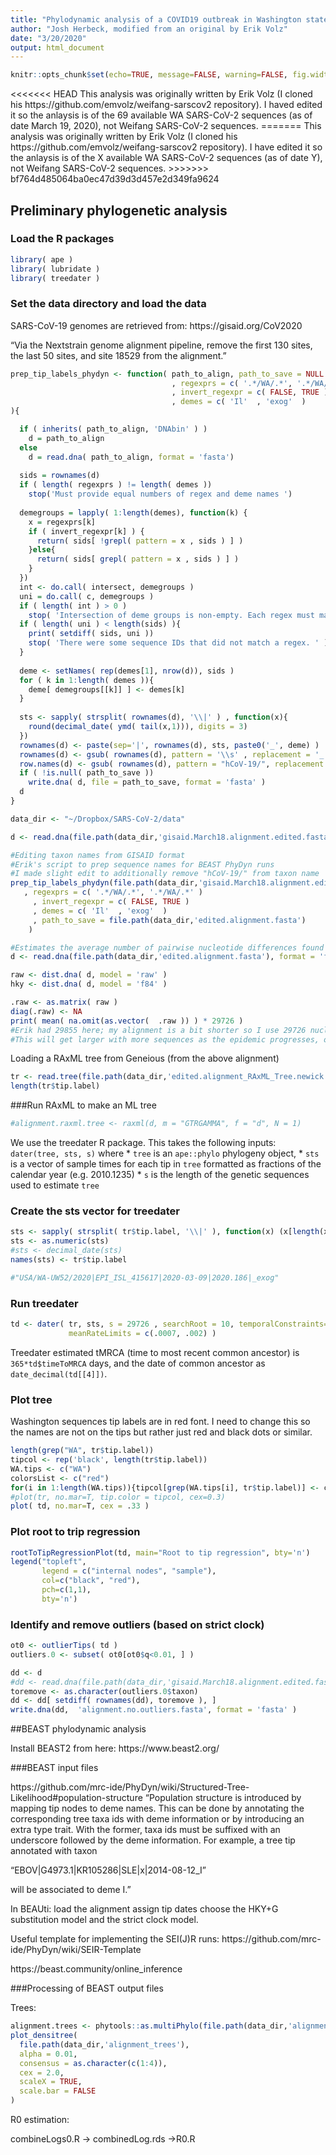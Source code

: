 ```yaml
---
title: "Phylodynamic analysis of a COVID19 outbreak in Washington state"
author: "Josh Herbeck, modified from an original by Erik Volz"
date: "3/20/2020"
output: html_document
---
```


```r
knitr::opts_chunk$set(echo=TRUE, message=FALSE, warning=FALSE, fig.width=6, fig.height=6)
```

<<<<<<< HEAD
This analysis was originally written by Erik Volz (I cloned his https://github.com/emvolz/weifang-sarscov2 repository). I haved edited it so the anlaysis is of the 69 available WA SARS-CoV-2 sequences (as of date March 19, 2020), not Weifang SARS-CoV-2 sequences. 
=======
This analysis was originally written by Erik Volz (I cloned his https://github.com/emvolz/weifang-sarscov2 repository). I have edited it so the anlaysis is of the X available WA SARS-CoV-2 sequences (as of date Y), not Weifang SARS-CoV-2 sequences. 
>>>>>>> bf764d485064ba0ec47d39d3d457e2d349fa9624

## Preliminary phylogenetic analysis

### Load the R packages
```r
library( ape ) 
library( lubridate ) 
library( treedater )
```

### Set the data directory and load the data

SARS-CoV-19 genomes are retrieved from: https://gisaid.org/CoV2020 

"Via the Nextstrain genome alignment pipeline, remove the first 130 sites, the last 50 sites, and site 18529 from the alignment."

```r
prep_tip_labels_phydyn <- function( path_to_align, path_to_save = NULL
                                    , regexprs = c( '.*/WA/.*', '.*/WA/.*' ) 
                                    , invert_regexpr = c( FALSE, TRUE )
                                    , demes = c( 'Il'  , 'exog'  )
){

  if ( inherits( path_to_align, 'DNAbin' ) )
    d = path_to_align
  else
    d = read.dna( path_to_align, format = 'fasta')
  
  sids = rownames(d) 
  if ( length( regexprs ) != length( demes ))
    stop('Must provide equal numbers of regex and deme names ') 
  
  demegroups = lapply( 1:length(demes), function(k) {
    x = regexprs[k]
    if ( invert_regexpr[k] ) {
      return( sids[ !grepl( pattern = x , sids ) ] )
    }else{
      return( sids[ grepl( pattern = x , sids ) ] )
    }
  })
  int <- do.call( intersect, demegroups )
  uni = do.call( c, demegroups )
  if ( length( int ) > 0 )
    stop( 'Intersection of deme groups is non-empty. Each regex must match a unique set.' )
  if ( length( uni ) < length(sids) ){
    print( setdiff( sids, uni ))
    stop( 'There were some sequence IDs that did not match a regex. ' )
  }
  
  deme <- setNames( rep(demes[1], nrow(d)), sids )
  for ( k in 1:length( demes )){
    deme[ demegroups[[k]] ] <- demes[k]
  }
  
  sts <- sapply( strsplit( rownames(d), '\\|' ) , function(x){
    round(decimal_date( ymd( tail(x,1))), digits = 3)
  })
  rownames(d) <- paste(sep='|', rownames(d), sts, paste0('_', deme) )
  rownames(d) <- gsub( rownames(d), pattern = '\\s' , replacement = '_')
  row.names(d) <- gsub( rownames(d), pattern = "hCoV-19/", replacement = '')
  if ( !is.null( path_to_save ))
    write.dna( d, file = path_to_save, format = 'fasta' )
  d
}
```

```r
data_dir <- "~/Dropbox/SARS-CoV-2/data"

d <- read.dna(file.path(data_dir,'gisaid.March18.alignment.edited.fasta'), format = 'fasta')

#Editing taxon names from GISAID format
#Erik's script to prep sequence names for BEAST PhyDyn runs
#I made slight edit to additionally remove "hCoV-19/" from taxon name
prep_tip_labels_phydyn(file.path(data_dir,'gisaid.March18.alignment.edited.fasta')
   , regexprs = c( '.*/WA/.*', '.*/WA/.*' ) 
	 , invert_regexpr = c( FALSE, TRUE )
	 , demes = c( 'Il'  , 'exog'  )
	 , path_to_save = file.path(data_dir,'edited.alignment.fasta') 
	)
```

```r
#Estimates the average number of pairwise nucleotide differences found in the alignment
d <- read.dna(file.path(data_dir,'edited.alignment.fasta'), format = 'fasta')

raw <- dist.dna( d, model = 'raw' ) 
hky <- dist.dna( d, model = 'f84' )

.raw <- as.matrix( raw )
diag(.raw) <- NA 
print( mean( na.omit(as.vector(  .raw )) ) * 29726 ) 
#Erik had 29855 here; my alignment is a bit shorter so I use 29726 nucleotides.
#This will get larger with more sequences as the epidemic progresses, obvs.
```


Loading a RAxML tree from Geneious (from the above alignment)
```r
tr <- read.tree(file.path(data_dir,'edited.alignment_RAxML_Tree.newick'))
length(tr$tip.label)
```


###Run RAxML to make an ML tree
```r
#alignment.raxml.tree <- raxml(d, m = "GTRGAMMA", f = "d", N = 1)
```

We use the treedater R package. This takes the following inputs:
  ```dater(tree, sts, s)```
  where 
* `tree` is an `ape::phylo` phylogeny object, 
* `sts` is a vector of sample times for each tip in `tree` formatted as fractions of the calendar year (e.g. 2010.1235)
* `s` is the length of the genetic sequences used to estimate `tree`

### Create the sts vector for treedater
```r
sts <- sapply( strsplit( tr$tip.label, '\\|' ), function(x) (x[length(x)-1] ) )
sts <- as.numeric(sts)
#sts <- decimal_date(sts)
names(sts) <- tr$tip.label

#"USA/WA-UW52/2020|EPI_ISL_415617|2020-03-09|2020.186|_exog"
```

### Run treedater
```r
td <- dater( tr, sts, s = 29726 , searchRoot = 10, temporalConstraints=TRUE,
             meanRateLimits = c(.0007, .002) )
```

Treedater estimated tMRCA (time to most recent common ancestor) is ```365*td$timeToMRCA``` days, and the date of common ancestor as ```date_decimal(td[[4]])```.

### Plot tree
Washington sequences tip labels are in red font. I need to change this so the names are not on the tips but rather just red and black dots or similar.
```r
length(grep("WA", tr$tip.label))
tipcol <- rep('black', length(tr$tip.label))
WA.tips <- c("WA")
colorsList <- c("red")
for(i in 1:length(WA.tips)){tipcol[grep(WA.tips[i], tr$tip.label)] <- colorsList[i]}
#plot(tr, no.mar=T, tip.color = tipcol, cex=0.3)
plot( td, no.mar=T, cex = .33 )
```

### Plot root to trip regression
```r
rootToTipRegressionPlot(td, main="Root to tip regression", bty='n')
legend("topleft", 
       legend = c("internal nodes", "sample"), 
       col=c("black", "red"),
       pch=c(1,1),
       bty='n')
```

### Identify and remove outliers (based on strict clock)
```r
ot0 <- outlierTips( td ) 
outliers.0 <- subset( ot0[ot0$q<0.01, ] )

dd <- d
#dd <- read.dna(file.path(data_dir,'gisaid.March18.alignment.edited.fasta'), format = 'fasta')
toremove <- as.character(outliers.0$taxon)
dd <- dd[ setdiff( rownames(dd), toremove ), ]
write.dna(dd,  'alignment.no.outliers.fasta', format = 'fasta' )
```






##BEAST phylodynamic analysis

Install BEAST2 from here: https://www.beast2.org/

###BEAST input files

https://github.com/mrc-ide/PhyDyn/wiki/Structured-Tree-Likelihood#population-structure
"Population structure is introduced by mapping tip nodes to deme names. This can be done by annotating the corresponding tree taxa ids with deme information or by introducing an extra type trait. With the former, taxa ids must be suffixed with an underscore followed by the deme information. For example, a tree tip annotated with taxon

  "EBOV|G4973.1|KR105286|SLE|x|2014-08-12_I"  
  
will be associated to deme I." 

In BEAUti:
  load the alignment
  assign tip dates
  choose the HKY+G substitution model and the strict clock model.

Useful template for implementing the SEI(J)R runs: https://github.com/mrc-ide/PhyDyn/wiki/SEIR-Template

https://beast.community/online_inference


###Processing of BEAST output files

Trees:

```r
alignment.trees <- phytools::as.multiPhylo(file.path(data_dir,'alignment_trees'))
plot_densitree(
  file.path(data_dir,'alignment_trees'),
  alpha = 0.01,
  consensus = as.character(c(1:4)),
  cex = 2.0,
  scaleX = TRUE,
  scale.bar = FALSE
)
```


R0 estimation:

combineLogs0.R -> combinedLog.rds ->R0.R
